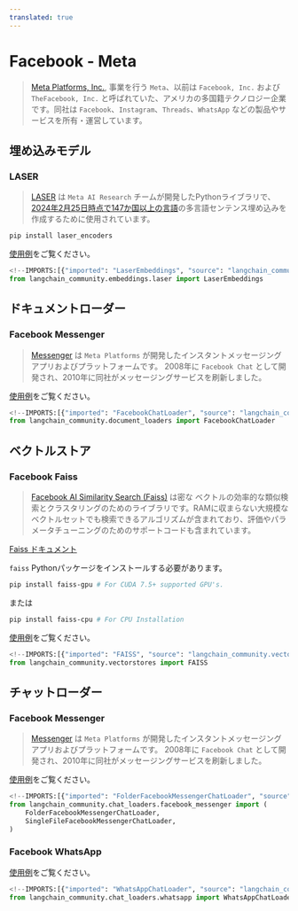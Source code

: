 ```yaml
---
translated: true
---
```


# Facebook - Meta

>[Meta Platforms, Inc.](https://www.facebook.com/), 事業を行う `Meta`、以前は `Facebook, Inc.` および `TheFacebook, Inc.` と呼ばれていた、アメリカの多国籍テクノロジー企業です。同社は `Facebook`、`Instagram`、`Threads`、`WhatsApp` などの製品やサービスを所有・運営しています。

## 埋め込みモデル

### LASER

>[LASER](https://github.com/facebookresearch/LASER) は `Meta AI Research` チームが開発したPythonライブラリで、
> [2024年2月25日時点で147か国以上の言語](https://github.com/facebookresearch/flores/blob/main/flores200/README.md#languages-in-flores-200)の多言語センテンス埋め込みを作成するために使用されています。

```bash
pip install laser_encoders
```

[使用例](/docs/integrations/text_embedding/laser)をご覧ください。

```python
<!--IMPORTS:[{"imported": "LaserEmbeddings", "source": "langchain_community.embeddings.laser", "docs": "https://api.python.langchain.com/en/latest/embeddings/langchain_community.embeddings.laser.LaserEmbeddings.html", "title": "Facebook - Meta"}]-->
from langchain_community.embeddings.laser import LaserEmbeddings
```

## ドキュメントローダー

### Facebook Messenger

>[Messenger](https://en.wikipedia.org/wiki/Messenger_(software)) は `Meta Platforms` が開発したインスタントメッセージングアプリおよびプラットフォームです。 2008年に `Facebook Chat` として開発され、2010年に同社がメッセージングサービスを刷新しました。

[使用例](/docs/integrations/document_loaders/facebook_chat)をご覧ください。

```python
<!--IMPORTS:[{"imported": "FacebookChatLoader", "source": "langchain_community.document_loaders", "docs": "https://api.python.langchain.com/en/latest/document_loaders/langchain_community.document_loaders.facebook_chat.FacebookChatLoader.html", "title": "Facebook - Meta"}]-->
from langchain_community.document_loaders import FacebookChatLoader
```

## ベクトルストア

### Facebook Faiss

>[Facebook AI Similarity Search (Faiss)](https://engineering.fb.com/2017/03/29/data-infrastructure/faiss-a-library-for-efficient-similarity-search/)
> は密な ベクトルの効率的な類似検索とクラスタリングのためのライブラリです。RAMに収まらない大規模なベクトルセットでも検索できるアルゴリズムが含まれており、評価やパラメータチューニングのためのサポートコードも含まれています。

[Faiss ドキュメント](https://faiss.ai/)

`faiss` Pythonパッケージをインストールする必要があります。

```bash
pip install faiss-gpu # For CUDA 7.5+ supported GPU's.
```

または

```bash
pip install faiss-cpu # For CPU Installation
```

[使用例](/docs/integrations/vectorstores/faiss)をご覧ください。

```python
<!--IMPORTS:[{"imported": "FAISS", "source": "langchain_community.vectorstores", "docs": "https://api.python.langchain.com/en/latest/vectorstores/langchain_community.vectorstores.faiss.FAISS.html", "title": "Facebook - Meta"}]-->
from langchain_community.vectorstores import FAISS
```

## チャットローダー

### Facebook Messenger

>[Messenger](https://en.wikipedia.org/wiki/Messenger_(software)) は `Meta Platforms` が開発したインスタントメッセージングアプリおよびプラットフォームです。 2008年に `Facebook Chat` として開発され、2010年に同社がメッセージングサービスを刷新しました。

[使用例](/docs/integrations/chat_loaders/facebook)をご覧ください。

```python
<!--IMPORTS:[{"imported": "FolderFacebookMessengerChatLoader", "source": "langchain_community.chat_loaders.facebook_messenger", "docs": "https://api.python.langchain.com/en/latest/chat_loaders/langchain_community.chat_loaders.facebook_messenger.FolderFacebookMessengerChatLoader.html", "title": "Facebook - Meta"}, {"imported": "SingleFileFacebookMessengerChatLoader", "source": "langchain_community.chat_loaders.facebook_messenger", "docs": "https://api.python.langchain.com/en/latest/chat_loaders/langchain_community.chat_loaders.facebook_messenger.SingleFileFacebookMessengerChatLoader.html", "title": "Facebook - Meta"}]-->
from langchain_community.chat_loaders.facebook_messenger import (
    FolderFacebookMessengerChatLoader,
    SingleFileFacebookMessengerChatLoader,
)
```

### Facebook WhatsApp

[使用例](/docs/integrations/chat_loaders/whatsapp)をご覧ください。

```python
<!--IMPORTS:[{"imported": "WhatsAppChatLoader", "source": "langchain_community.chat_loaders.whatsapp", "docs": "https://api.python.langchain.com/en/latest/chat_loaders/langchain_community.chat_loaders.whatsapp.WhatsAppChatLoader.html", "title": "Facebook - Meta"}]-->
from langchain_community.chat_loaders.whatsapp import WhatsAppChatLoader
```
